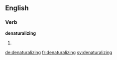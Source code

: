 
==English==

===Verb===
'''denaturalizing'''

# {{present participle of|denaturalize}}

[[de:denaturalizing]]
[[fr:denaturalizing]]
[[sv:denaturalizing]]